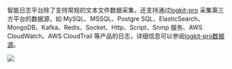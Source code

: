 智能日志平台除了支持常规的文本文件数据采集，还支持通过[logkit-pro](/insight/manual/4738/logkit-pro-induction) 采集第三方平台的数据源，如 MySQL、MSSQL、Postgre SQL、ElasticSearch、MongoDB、Kafka、Redis、Socket、Http、Script、Snmp 服务、AWS CloudWatch、AWS CloudTrail 等产品的日志，详细信息可以参阅[logkit-pro数据源](/insight/manual/4750/logkit-pro-readers)。

![](https://pandora-kibana.qiniu.com/add_datasource.png)